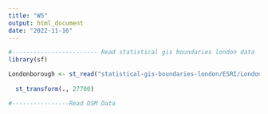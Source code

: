 ```yaml
---
title: "W5"
output: html_document
date: "2022-11-16"
---
```


```r
#------------------------ Read statistical gis boundaries london data
library(sf)

Londonborough <- st_read("statistical-gis-boundaries-london/ESRI/London_Borough_Excluding_MHW.shp") %>% 
  
  st_transform(., 27700)

```
```r
#----------------Read OSM Data

```


